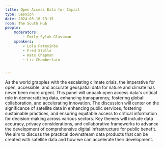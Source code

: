 ```yaml
---
title: Open Access Data for Impact
type: Session
date: 2024-05-16 13:15
room: The South Hub
people:
    moderators:
        - Emily Sylak-Glassman
    speakers:
        - Lola Fatoyinbo
        - Fred Stolle
        - Kate Chapman
        - Liz Chamberlain


---
```

As the world grapples with the escalating climate crisis, the imperative for open, accessible, and accurate geospatial data for nature and climate has never been more urgent. This panel will unpack open access data's critical role in democratizing data, enhancing transparency, fostering global collaboration, and accelerating innovation. The discussion will center on the significance of satellite data in enhancing public services, fostering sustainable practices, and ensuring equitable access to critical information for decision-making across various sectors. Key themes will include data accuracy, privacy considerations, and collaborative frameworks to advance the development of comprehensive digital infrastructure for public benefit. We aim to discuss the practical downstream data products that can be created with satellite data and how we can accelerate their development.